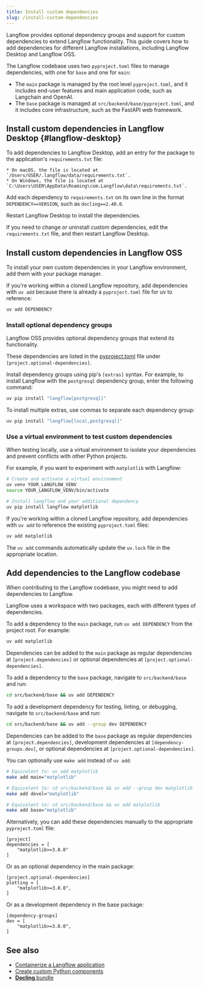 ```yaml
---
title: Install custom dependencies
slug: /install-custom-dependencies
---
```


Langflow provides optional dependency groups and support for custom dependencies to extend Langflow functionality. This guide covers how to add dependencies for different Langflow installations, including Langflow Desktop and Langflow OSS.

The Langflow codebase uses two `pyproject.toml` files to manage dependencies, with one for `base` and one for `main`:

* The `main` package is managed by the root level `pyproject.toml`, and it includes end-user features and main application code, such as Langchain and OpenAI.
* The `base` package is managed at `src/backend/base/pyproject.toml`, and it includes core infrastructure, such as the FastAPI web framework.

## Install custom dependencies in Langflow Desktop {#langflow-desktop}

To add dependencies to Langflow Desktop, add an entry for the package to the application's `requirements.txt` file:

    * On macOS, the file is located at `/Users/USER/.langflow/data/requirements.txt`.
    * On Windows, the file is located at `C:\Users\USER\AppData\Roaming\com.Langflow\data\requirements.txt`.

Add each dependency to `requirements.txt` on its own line in the format `DEPENDENCY==VERSION`, such as `docling==2.40.0`.

Restart Langflow Desktop to install the dependencies.

If you need to change or uninstall custom dependencies, edit the `requirements.txt` file, and then restart Langflow Desktop.

## Install custom dependencies in Langflow OSS

To install your own custom dependencies in your Langflow environment, add them with your package manager.

If you're working within a cloned Langflow repository, add dependencies with `uv add` because there is already a `pyproject.toml` file for uv to reference:

```bash
uv add DEPENDENCY
```

### Install optional dependency groups

Langflow OSS provides optional dependency groups that extend its functionality.

These dependencies are listed in the [pyproject.toml](https://github.com/langflow-ai/langflow/blob/main/pyproject.toml#L194) file under `[project.optional-dependencies]`.

Install dependency groups using pip's `[extras]` syntax. For example, to install Langflow with the `postgresql` dependency group, enter the following command:

```bash
uv pip install "langflow[postgresql]"
```

To install multiple extras, use commas to separate each dependency group:

```bash
uv pip install "langflow[local,postgresql]"
```

### Use a virtual environment to test custom dependencies

When testing locally, use a virtual environment to isolate your dependencies and prevent conflicts with other Python projects.

For example, if you want to experiment with `matplotlib` with Langflow:

```bash
# Create and activate a virtual environment
uv venv YOUR_LANGFLOW_VENV
source YOUR_LANGFLOW_VENV/bin/activate

# Install langflow and your additional dependency
uv pip install langflow matplotlib
```

If you're working within a cloned Langflow repository, add dependencies with `uv add` to reference the existing `pyproject.toml` files:

```bash
uv add matplotlib
```

The `uv add` commands automatically update the `uv.lock` file in the appropriate location.

## Add dependencies to the Langflow codebase

When contributing to the Langflow codebase, you might need to add dependencies to Langflow.

Langflow uses a workspace with two packages, each with different types of dependencies.

To add a dependency to the `main` package, run `uv add DEPENDENCY` from the project root.
For example:

```bash
uv add matplotlib
```

Dependencies can be added to the `main` package as regular dependencies at `[project.dependencies]` or optional dependencies at `[project.optional-dependencies]`.

To add a dependency to the `base` package, navigate to `src/backend/base` and run:
```bash
cd src/backend/base && uv add DEPENDENCY
```

To add a development dependency for testing, linting, or debugging, navigate to `src/backend/base` and run:
```bash
cd src/backend/base && uv add --group dev DEPENDENCY
```

Dependencies can be added to the `base` package as regular dependencies at `[project.dependencies]`, development dependencies at `[dependency-groups.dev]`, or optional dependencies at `[project.optional-dependencies]`.

You can optionally use `make add` instead of `uv add`:

```bash
# Equivalent to: uv add matplotlib
make add main="matplotlib"

# Equivalent to: cd src/backend/base && uv add --group dev matplotlib
make add devel="matplotlib"

# Equivalent to: cd src/backend/base && uv add matplotlib
make add base="matplotlib"
```

Alternatively, you can add these dependencies manually to the appropriate `pyproject.toml` file:

```
[project]
dependencies = [
    "matplotlib>=3.8.0"
]
```

Or as an optional dependency in the main package:

```
[project.optional-dependencies]
plotting = [
    "matplotlib>=3.8.0",
]
```

Or as a development dependency in the base package:

```
[dependency-groups]
dev = [
    "matplotlib>=3.8.0",
]
```

## See also

* [Containerize a Langflow application](/develop-application)
* [Create custom Python components](/components-custom-components)
* [**Docling** bundle](/integrations-docling)